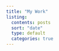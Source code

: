 ```yaml
---
title: "My Work"
listing:
  contents: posts
  sort: "date"
  type: default
  categories: true
---
```


